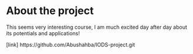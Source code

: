 
# About the project

This seems very interesting course, I am much excited day after day about its potentials and applications! 

[link] https://github.com/Abushahba/IODS-project.git 